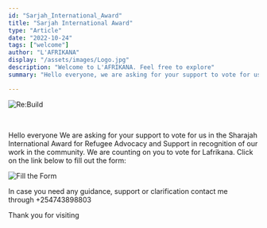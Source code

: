 ```yaml
---
id: "Sarjah_International_Award"
title: "Sarjah International Award"
type: "Article"
date: "2022-10-24"
tags: ["welcome"]
author: "L'AFRIKANA"
display: "/assets/images/Logo.jpg"
description: "Welcome to L'AFRIKANA. Feel free to explore"
summary: "Hello everyone, we are asking for your support to vote for us in the Sharajah International Award for Refugee Advocacy and Support in recognition of our work in the community."

---
```

![Re:Build](/assets/images/Logo.jpg)

<br/>

Hello everyone
We are asking for your support to vote for us in the Sharajah International Award for Refugee Advocacy and Support in recognition of our work in the community.
We are counting on you to vote for Lafrikana.
Click on the link below to fill out the form:

![Fill the Form](https://bit.ly/SIAAwardAfrica?li_fat_id=2e3e4ec1-d3e9-4c3a-a485-8e49837259fd)

In case you need any guidance, support or clarification contact me through +254743898803
<br/>

Thank you for visiting
